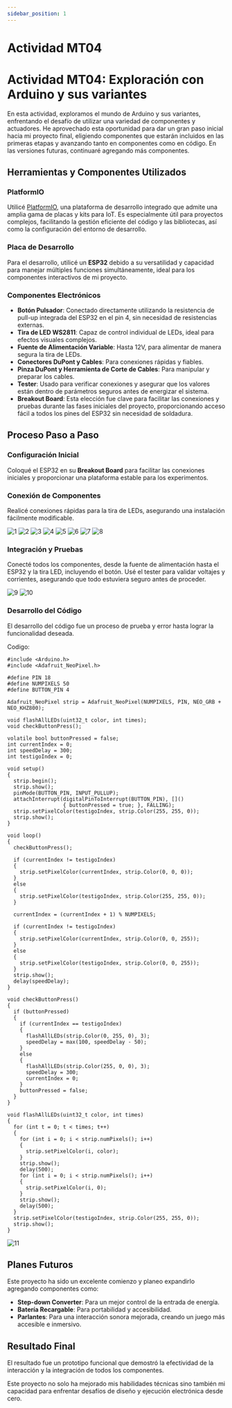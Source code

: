 ```yaml
---
sidebar_position: 1
---
```



# Actividad MT04

# Actividad MT04: Exploración con Arduino y sus variantes

En esta actividad, exploramos el mundo de Arduino y sus variantes, enfrentando el desafío de utilizar una variedad de componentes y actuadores. He aprovechado esta oportunidad para dar un gran paso inicial hacia mi proyecto final, eligiendo componentes que estarán incluidos en las primeras etapas y avanzando tanto en componentes como en código. En las versiones futuras, continuaré agregando más componentes.

## Herramientas y Componentes Utilizados

### PlatformIO

Utilicé [PlatformIO](https://platformio.org/), una plataforma de desarrollo integrado que admite una amplia gama de placas y kits para IoT. Es especialmente útil para proyectos complejos, facilitando la gestión eficiente del código y las bibliotecas, así como la configuración del entorno de desarrollo.

### Placa de Desarrollo

Para el desarrollo, utilicé un **ESP32** debido a su versatilidad y capacidad para manejar múltiples funciones simultáneamente, ideal para los componentes interactivos de mi proyecto.

### Componentes Electrónicos

- **Botón Pulsador**: Conectado directamente utilizando la resistencia de pull-up integrada del ESP32 en el pin 4, sin necesidad de resistencias externas.
- **Tira de LED WS2811**: Capaz de control individual de LEDs, ideal para efectos visuales complejos.
- **Fuente de Alimentación Variable**: Hasta 12V, para alimentar de manera segura la tira de LEDs.
- **Conectores DuPont y Cables**: Para conexiones rápidas y fiables.
- **Pinza DuPont y Herramienta de Corte de Cables**: Para manipular y preparar los cables.
- **Tester**: Usado para verificar conexiones y asegurar que los valores están dentro de parámetros seguros antes de energizar el sistema.
- **Breakout Board**: Esta elección fue clave para facilitar las conexiones y pruebas durante las fases iniciales del proyecto, proporcionando acceso fácil a todos los pines del ESP32 sin necesidad de soldadura.

## Proceso Paso a Paso

### Configuración Inicial

Coloqué el ESP32 en su **Breakout Board** para facilitar las conexiones iniciales y proporcionar una plataforma estable para los experimentos.

### Conexión de Componentes

Realicé conexiones rápidas para la tira de LEDs, asegurando una instalación fácilmente modificable.

![1](../../img/MT04/1.jpeg)
![2](../../img/MT04/2.jpeg)
![3](../../img/MT04/3.jpeg)
![4](../../img/MT04/4.jpeg)
![5](../../img/MT04/5.gif)
![6](../../img/MT04/6.jpeg)
![7](../../img/MT04/7.jpeg)
![8](../../img/MT04/8.jpeg)

### Integración y Pruebas

Conecté todos los componentes, desde la fuente de alimentación hasta el ESP32 y la tira LED, incluyendo el botón. Usé el tester para validar voltajes y corrientes, asegurando que todo estuviera seguro antes de proceder.

![9](../../img/MT04/9.jpeg)
![10](../../img/MT04/10.jpeg)

### Desarrollo del Código

El desarrollo del código fue un proceso de prueba y error hasta lograr la funcionalidad deseada.

Codigo:

```
#include <Arduino.h>
#include <Adafruit_NeoPixel.h>

#define PIN 18
#define NUMPIXELS 50
#define BUTTON_PIN 4

Adafruit_NeoPixel strip = Adafruit_NeoPixel(NUMPIXELS, PIN, NEO_GRB + NEO_KHZ800);

void flashAllLEDs(uint32_t color, int times);
void checkButtonPress();

volatile bool buttonPressed = false;
int currentIndex = 0;
int speedDelay = 300;
int testigoIndex = 0;

void setup()
{
  strip.begin();
  strip.show();
  pinMode(BUTTON_PIN, INPUT_PULLUP);
  attachInterrupt(digitalPinToInterrupt(BUTTON_PIN), []()
                  { buttonPressed = true; }, FALLING);
  strip.setPixelColor(testigoIndex, strip.Color(255, 255, 0));
  strip.show();
}

void loop()
{
  checkButtonPress();

  if (currentIndex != testigoIndex)
  {
    strip.setPixelColor(currentIndex, strip.Color(0, 0, 0));
  }
  else
  {
    strip.setPixelColor(testigoIndex, strip.Color(255, 255, 0));
  }

  currentIndex = (currentIndex + 1) % NUMPIXELS;

  if (currentIndex != testigoIndex)
  {
    strip.setPixelColor(currentIndex, strip.Color(0, 0, 255));
  }
  else
  {
    strip.setPixelColor(testigoIndex, strip.Color(0, 0, 255));
  }
  strip.show();
  delay(speedDelay);
}

void checkButtonPress()
{
  if (buttonPressed)
  {
    if (currentIndex == testigoIndex)
    {
      flashAllLEDs(strip.Color(0, 255, 0), 3);
      speedDelay = max(100, speedDelay - 50);
    }
    else
    {
      flashAllLEDs(strip.Color(255, 0, 0), 3);
      speedDelay = 300;
      currentIndex = 0;
    }
    buttonPressed = false;
  }
}

void flashAllLEDs(uint32_t color, int times)
{
  for (int t = 0; t < times; t++)
  {
    for (int i = 0; i < strip.numPixels(); i++)
    {
      strip.setPixelColor(i, color);
    }
    strip.show();
    delay(500);
    for (int i = 0; i < strip.numPixels(); i++)
    {
      strip.setPixelColor(i, 0);
    }
    strip.show();
    delay(500);
  }
  strip.setPixelColor(testigoIndex, strip.Color(255, 255, 0));
  strip.show();
}

```

![11](../../img/MT04/11.jpeg)

## Planes Futuros

Este proyecto ha sido un excelente comienzo y planeo expandirlo agregando componentes como:

- **Step-down Converter**: Para un mejor control de la entrada de energía.
- **Batería Recargable**: Para portabilidad y accesibilidad.
- **Parlantes**: Para una interacción sonora mejorada, creando un juego más accesible e inmersivo.

## Resultado Final

El resultado fue un prototipo funcional que demostró la efectividad de la interacción y la integración de todos los componentes.

<ReactPlayer playing controls url="/EDFI/video/MT04/final.mp4" />

Este proyecto no solo ha mejorado mis habilidades técnicas sino también mi
capacidad para enfrentar desafíos de diseño y ejecución electrónica desde cero.
